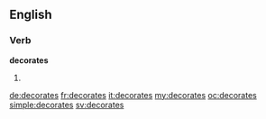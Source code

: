 ==English==

===Verb===
'''decorates'''

# {{third-person singular of|decorate}}

[[de:decorates]]
[[fr:decorates]]
[[it:decorates]]
[[my:decorates]]
[[oc:decorates]]
[[simple:decorates]]
[[sv:decorates]]